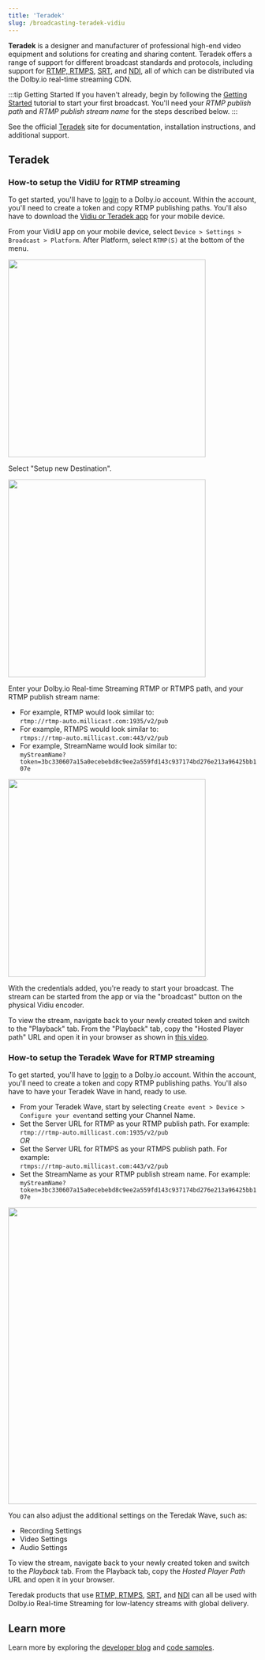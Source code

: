 ```yaml
---
title: 'Teradek'
slug: /broadcasting-teradek-vidiu
---
```


**Teradek** is a designer and manufacturer of professional high-end video equipment and solutions for creating and sharing content. Teradek offers a range of support for different broadcast standards and protocols, including support for [RTMP, RTMPS](/millicast/broadcast/using-rtmp-and-rtmps.mdx), [SRT](/millicast/broadcast/using-srt.mdx), and [NDI](/millicast/broadcast/using-ndi.md), all of which can be distributed via the Dolby.io real-time streaming CDN.

:::tip Getting Started
If you haven't already, begin by following the [Getting Started](/millicast/getting-started/index.mdx) tutorial to start your first broadcast. You'll need your _RTMP publish path_ and _RTMP publish stream name_ for the steps described below.
:::

See the official [Teradek](https://teradek.com/) site for documentation, installation instructions, and additional support.

## Teradek

### How-to setup the VidiU for RTMP streaming

To get started, you'll have to [login](https://streaming.dolby.io) to a Dolby.io account. Within the account, you'll need to create a token and copy RTMP publishing paths. You'll also have to download the [Vidiu or Teradek app](https://teradek.com/pages/vidiu-x) for your mobile device.

From your VidiU app on your mobile device, select `Device > Settings > Broadcast > Platform`. After Platform, select `RTMP(S)` at the bottom of the menu.


<div class="center-container">
  <img src={Vidiu1} width="400" />
</div>

Select "Setup new Destination".


<div class="center-container">
  <img src={Vidiu2} width="400" />
</div>

Enter your Dolby.io Real-time Streaming RTMP or RTMPS path, and your RTMP publish stream name:

- For example, RTMP would look similar to:  
  `rtmp://rtmp-auto.millicast.com:1935/v2/pub`
- For example, RTMPS would look similar to:  
  `rtmps://rtmp-auto.millicast.com:443/v2/pub`
- For example, StreamName would look similar to:  
  `myStreamName?token=3bc330607a15a0ecebebd8c9ee2a559fd143c937174bd276e213a96425bb107e`


<div class="center-container">
  <img src={Vidiu3} width="400" />
</div>

With the credentials added, you're ready to start your broadcast. The stream can be started from the app or via the "broadcast" button on the physical Vidiu encoder.

To view the stream, navigate back to your newly created token and switch to the "Playback" tab. From the "Playback" tab, copy the "Hosted Player path" URL and open it in your browser as shown in [this video](https://www.youtube.com/watch?v=GRLIT_Xii3M).

### How-to setup the Teradek Wave for RTMP streaming

To get started, you'll have to [login](https://streaming.dolby.io) to a Dolby.io account. Within the account, you'll need to create a token and copy RTMP publishing paths. You'll also have to have your Teradek Wave in hand, ready to use.

- From your Teradek Wave, start by selecting `Create event > Device > Configure your event`and setting your Channel Name.
- Set the Server URL for RTMP as your RTMP publish path. For example:  
  `rtmp://rtmp-auto.millicast.com:1935/v2/pub`  
  _OR_
- Set the Server URL for RTMPS as your RTMPS publish path. For example:  
  `rtmps://rtmp-auto.millicast.com:443/v2/pub`
- Set the StreamName as your RTMP publish stream name. For example:  
  `myStreamName?token=3bc330607a15a0ecebebd8c9ee2a559fd143c937174bd276e213a96425bb107e`


<div class="center-container">
  <img src={TeradekWave} width="600" />
</div>

You can also adjust the additional settings on the Teredak Wave, such as:

- Recording Settings
- Video Settings
- Audio Settings

To view the stream, navigate back to your newly created token and switch to the _Playback_ tab. From the Playback tab, copy the _Hosted Player Path_ URL and open it in your browser.

Teredak products that use [RTMP, RTMPS](/millicast/broadcast/using-rtmp-and-rtmps.mdx), [SRT](/millicast/broadcast/using-srt.mdx), and [NDI](/millicast/broadcast/using-ndi.md) can all be used with Dolby.io Real-time Streaming for low-latency streams with global delivery.

## Learn more

Learn more by exploring the [developer blog](https://dolby.io/blog/tag/broadcast/) and [code samples](https://github.com/orgs/dolbyio-samples/repositories?q=broadcast).
